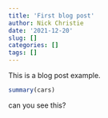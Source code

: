 ```yaml
---
title: 'First blog post'
author: Nick Christie
date: '2021-12-20'
slug: []
categories: []
tags: []
---
```


This is a blog post example.

```r

summary(cars)

```


can you see this?